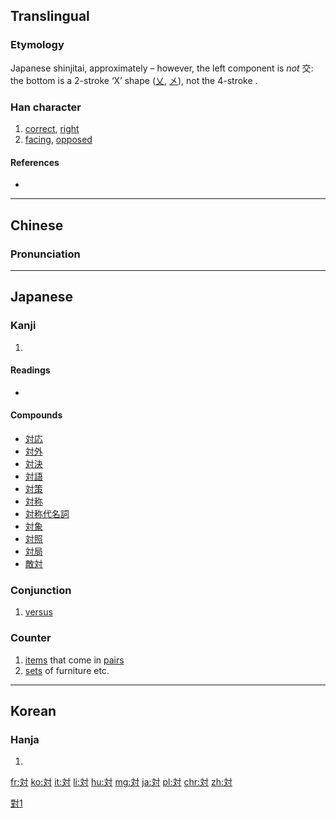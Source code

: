 {{also|對|对}}
==Translingual==
{{ja-forms|対|[[对]]|[[對]]}}

===Etymology===
Japanese shinjitai, approximately {{Han simp|對|f=丵|t=交}} – however, the left component is ''not'' 交: the bottom is a 2-stroke ‘X’ shape ([[乂]], [[㐅]]), not the 4-stroke {{term|父||father|sc=Hani}}.

===Han character===
{{Han char|rn=41|rad=寸|as=04|sn=7|four=|canj=卜大木戈 (YKDI)|ids=⿰[[文]][[寸]]}}

# [[correct]], [[right]]
# [[facing]], [[oppose]]d

====References====
* {{Han ref|kx=0294.021|dkj=07419|dj=0581.140|hdz=10504.071|uh=5BFE|ud=23550}}

----

==Chinese==

===Pronunciation===
{{zh-pron
|m=duì
|c=
|ma= }}

----

==Japanese==

===Kanji===
{{ja-kanji|grade=3|rs=寸04|style=s|kyu=對}}

# {{defn|lang=ja|sort=寸04}}

====Readings====
* {{ja-readings|on=[[たい]] (tai), [[つい]] (tsui)|kun=[[こたえる]] (kotaeru), [[むかう]] (mukau), [[ならぶ]] (narabu), [[あいて]] (aite)}}

====Compounds====
* [[対応]]
* [[対外]]
* [[対決]]
* [[対語]]
* [[対策]]
* [[対称]]
* [[対称代名詞]]
* [[対象]]
* [[対照]]
* [[対局]]
* [[敵対]]

{{ja-kanjitab|たい|yomi=o}}

===Conjunction===
{{ja-pos|たい|conjunction|kyu=對}}

# [[versus]]

{{ja-kanjitab|つい|yomi=o}}

===Counter===
{{ja-pos|つい|counter|kyu=對}}

# [[item]]s that come in [[pair]]s
# [[set]]s of furniture etc.

----

==Korean==

===Hanja===
{{ko-hanja|hangeul=대|rv=dae|mr=tae|y=tay}}

# {{defn|lang=ko|sort=寸04}}

[[Category:CJKV characters simplified differently in Japan and China|對1]]

[[fr:対]]
[[ko:対]]
[[it:対]]
[[li:対]]
[[hu:対]]
[[mg:対]]
[[ja:対]]
[[pl:対]]
[[chr:対]]
[[zh:対]]